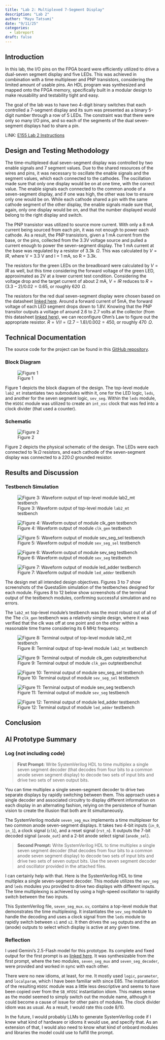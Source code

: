 ```yaml
---
title: "Lab 2: Multiplexed 7-Segment Display"
description: "Lab 2"
author: "Mayu Tatsumi"
date: "9/11/25"
categories:
  - labreport
draft: false
---
```


## Introduction
In this lab, the I/O pins on the FPGA board were efficiently utilized to drive a dual-seven segment display and five LEDs. This was achieved in combination with a time multiplexer and PNP transistors, considering the limited amount of usable pins. An HDL program was synthesized and mapped onto the FPGA memory, specifically built in a modular design to make reusability and testability tight and easy.

The goal of the lab was to have two 4-digit binary switches that each controlled a 7-segment display and its sum was presented as a binary 5-digit number through a row of 5 LEDs. The constraint was that there were only so many I/O pins, and so each of the segments of the dual seven-segment displays had to share a pin. 

LINK: [E155 Lab 2 Instructions](https://hmc-e155.github.io/lab/lab2/)

## Design and Testing Methodology

The time-multiplexed dual seven-segment display was controlled by two enable signals and 7 segment values. Due to the shared resources of the wires and pins, it was necessary to oscillate the enable signals and the segment values, which each connected to the cathodes. The oscillation made sure that only one display would be on at one time, with the correct value. The enable signals each connected to the common anode of a seven-segment display, and if one was high, the other was low to ensure only one would be on. While each cathode shared a pin with the same cathode segment of the other display, the enable signals made sure that, again, only one display would be on, and that the number displayed would belong to the right display and switch.

The PNP transistor was utilized to source more current. With only a 8 mA current being sourced from each pin, it was not enough to power each cathode. As a result, the PNP transistors, given a 1 mA current from the base, or the pins, collected from the 3.3V voltage source and pulled a current enough to power the seven-segment display. The 1 mA current at the base was regulated by a resistor of 3.3k $\,\Omega$. This was calculated by $V = IR$, where V = 3.3 V and I = 1 mA, so R = 3.3k. 

The resistors for the green LEDs on the breadboard were calculated by $V = IR$ as well, but this time considering the forward voltage of the green LED, approximated as 2V at a lower current test condition. Considering the voltage drop and the target current of about 2 mA, $V = IR$ reduces to $R = (3.3 - 2) / 0.02  = 0.65$, or roughly 620 $\,\Omega$.

The resistors for the red dual seven-segment display were chosen based on the datasheet [linked here](https://docs.broadcom.com/doc/HDSP-521A-523A-Dual-Digit-General-Purpose-7-Segment-Display-DS). Around a forward current of 5mA, the forward voltage of each LED segment drops down to 1.8V. Knowing that the PNP transitor outputs a voltage of around 2.6 to 2.7 volts at the collector (from this datasheet [linked here](https://hmc-e155.github.io/assets/doc/2N3906-D.pdf)), we can reconfigure Ohm's Law to figure out the appropriate resistor. $R = V/I = (2.7 - 1.8) / 0.002 = 450$, or roughly 470 $\,\Omega$.

## Technical Documentation

The source code for the project can be found in this [GitHub repository](https://github.com/mayu-tatsu/e155-lab2).

### Block Diagram

![Figure 1](images/lab2-block.jpg)

Figure 1 depicts the block diagram of the design. The top-level module `lab2_mt` instantiates two submodules within it, one for the LED logic, `leds`, and another for the seven segment logic, `sev_seg`. Within the `leds` module, the `HSOSC` module was utilized to create an `int_osc` clock that was fed into a clock divider (that used a counter).

### Schematic

![Figure 2](images/lab2-schem.jpeg)

Figure 2 depicts the physical schematic of the design. The LEDs were each connected to 1k$\,\Omega$ resistors, and each cathode of the seven-segment display was connected to a 220$\,\Omega$ grounded resistor.

## Results and Discussion

### Testbench Simulation

![Figure 3: Waveform output of top-level module `lab2_mt` testbench](images/lab2-mt-waves.png)

![Figure 4: Waveform output of module `clk_gen` testbench](images/clk-gen-waves.png)

![Figure 5: Waveform output of module `sev_seg_sel` testbench](images/sev-seg-sel-waves.png)

![Figure 6: Waveform output of module `sev_seg` testbench](images/sev-seg-waves.png)

![Figure 7: Waveform output of module `led_adder` testbench](images/led-adder-waves.png)

The design met all intended design objectives. Figures 3 to 7 show screenshots of the QuestaSim simulation of the testbenches designed for each module. Figures 8 to 12 below show screenshots of the terminal output of the testbench modules, confirming successful simulation and no errors.

The `lab2_mt` top-level module's testbench was the most robust out of all of the The `clk_gen` testbench was a relatively simple design, where it was verified that the clk was off at one point and on the other within a reasonable time frame considering its 6 MHz frequency.

![Figure 8: Terminal output of top-level module `lab2_mt` testbench](images/lab2-mt-output.png)

![Figure 9: Terminal output of module `clk_gen` outptestbenchut](images/clk-gen-output.png)

![Figure 10: Terminal output of module `sev_seg_sel` testbench](images/sev-seg-sel-output.png)

![Figure 11: Terminal output of module `sev_seg` testbench](images/sev-seg-output.png)

![Figure 12: Terminal output of module `led_adder` testbench](images/led-adder-output.png)

## Conclusion



## AI Prototype Summary
::: {.grid}
::: {.g-col-5}
### Log (not including code)

> **First Prompt:** Write SystemVerilog HDL to time multiplex a single seven segment decoder (that decodes from four bits to a common anode seven segment display) to decode two sets of input bits and drive two sets of seven output bits.

You can time multiplex a single seven-segment decoder to drive two separate displays by rapidly switching between them. This approach uses a single decoder and associated circuitry to display different information on each display in an alternating fashion, relying on the persistence of human vision to create the illusion that both are lit simultaneously.

The SystemVerilog module `seven_seg_mux` implements a time multiplexer for two common anode seven-segment displays. It takes two 4-bit inputs (`in_0`, `in_1`), a clock signal (`clk`), and a reset signal (`rst_n`). It outputs the 7-bit decoded signal (`anode_out`) and a 2-bit anode select signal (`anode_sel`).

> **Second Prompt:** Write SystemVerilog HDL to time multiplex a single seven segment decoder (that decodes from four bits to a common anode seven segment display) to decode two sets of input bits and drive two sets of seven output bits. Use the seven segment decoder and oscillator provided in the attached files.

I can certainly help with that. Here is the SystemVerilog HDL to time multiplex a single seven-segment decoder. This module utilizes the `sev_seg` and `leds` modules you provided to drive two displays with different inputs. The time multiplexing is achieved by using a high-speed oscillator to rapidly switch between the two inputs.

This SystemVerilog file, `seven_seg_mux.sv`, contains a top-level module that demonstrates the time multiplexing. It instantiates the `sev_seg` module to handle the decoding and uses a clock signal from the `leds` module to rapidly switch between `s1` and `s2`. It then drives the `seg` outputs and the an (anode) outputs to select which display is active at any given time.

:::
::: {.g-col-7}
### Reflection

I used Gemini's 2.5-Flash model for this prototype. Its complete and fixed output for the first prompt is as [linked here](https://github.com/mayu-tatsu/e155-lab2/tree/main/lab2_llm_1/source/impl_1). It was synthesizable from the first prompt, where the two modules, `seven_seg_mux` and `seven_seg_decoder`, were provided and worked in sync with each other.

There were no new idioms, at least, for me. It mostly used `logic`, `parameter`, and `localparam`, which I have been familiar with since E85. The instantiation of the resulting `HSOSC` module was a little less descriptive and seems to have been copied over from the `SB_HFOSC` instantiation idiom. This makes sense as the model seemed to simply switch out the module name, although it could become a cause of issue for other pairs of modules. The clock divider idiom was as usual. As a result, I would rate this code 8/10. 

In the future, I would probably LLMs to generate SystemVerilog code if I knew what kind of hardware or idioms it would use, and specify that. As an extension of that, I would also need to know what kind of onboard modules and libraries the model could use to fulfill the prompt.

:::
:::